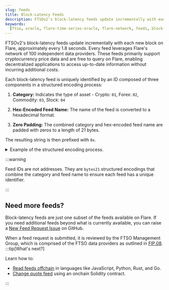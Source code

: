 ```yaml
---
slug: feeds
title: Block-Latency Feeds
description: FTSOv2's block-latency feeds update incrementally with each new block on Flare, approximately every 1.8 seconds.
keywords:
  [ftso, oracle, flare-time-series-oracle, flare-network, feeds, block-latency]
---
```



FTSOv2's block-latency feeds update incrementally with each new block on Flare, approximately every 1.8 seconds. Every feed leverages Flare's network of 100 independent data providers. These feeds primarily support cryptocurrency price data and are free to query on Flare, enabling decentralized applications to access up-to-date information without incurring additional costs.

Each block-latency feed is uniquely identified by an ID composed of three components in a structured encoding process:

1. **Category:** Indicates the type of asset - Crypto: `01`, Forex: `02`, Commodity: `03`, Stock: `04`

2. **Hex-Encoded Feed Name:** The name of the feed is converted to a hexadecimal format.

3. **Zero Padding:** The combined category and hex-encoded feed name are padded with zeros to a length of 21 bytes.

The resulting string is then prefixed with `0x`.

<details>
<summary>Example of the structured encoding process.</summary>

Taking the feed name `FLR/USD`:

- **Category**: `01` (Crypto)
- **Hex-Encoded Feed Name**: `464c522f555344` (hexadecimal representation of `FLR/USD`)
- **Zero Padding**: The category and hex-encoded feed name combined and padded: `01464c522f55534400000000000000000000000000`
- **Final ID**: Adding the `0x` prefix results in `0x01464c522f55534400000000000000000000000000`

<Tabs block>
  <TabItem value="Javascript" label="Javascript" default>

    <CodeBlock language="javascript" title="get_feed_id.js">
      {GetFeedIdJS}
    </CodeBlock>

  </TabItem>
  <TabItem value="Python" label="Python">

    <CodeBlock language="python" title="get_feed_id.py">
      {GetFeedIdPy}
    </CodeBlock>

  </TabItem>
    <TabItem value="Rust" label="Rust">

    <CodeBlock language="rust" title="get_feed_id.rs">
      {GetFeedIdRs}
    </CodeBlock>

  </TabItem>
    <TabItem value="Go" label="Go">

    <CodeBlock language="go" title="get_feed_id.go">
      {GetFeedIdGo}
    </CodeBlock>

  </TabItem>
</Tabs>

</details>

:::warning

Feed IDs are not addresses. They are `bytes21` structured encodings that combine the category and feed name to ensure each feed has a unique identifier.

:::

<BlockLatencyFeeds />

## Need more feeds?

Block-latency feeds are just one subset of the feeds available on Flare. If you need additional feeds beyond what is currently available, you can raise a [New Feed Request Issue](https://github.com/flare-foundation/developer-hub/issues/new/choose) on GitHub.

When a feed request is submitted, it is reviewed by the FTSO Management Group, which is comprised of the FTSO data providers as outlined in [FIP.08](https://proposals.flare.network/FIP/FIP_8.html#222-through-the-ftso-management-group).
:::tip[What's next?]

Learn how to:

- [Read feeds offchain](./guides/read-feeds-offchain) in languages like JavaScript, Python, Rust, and Go.
- [Change quote feed](./guides/change-quote-feed) using an onchain Solidity contract.

:::
